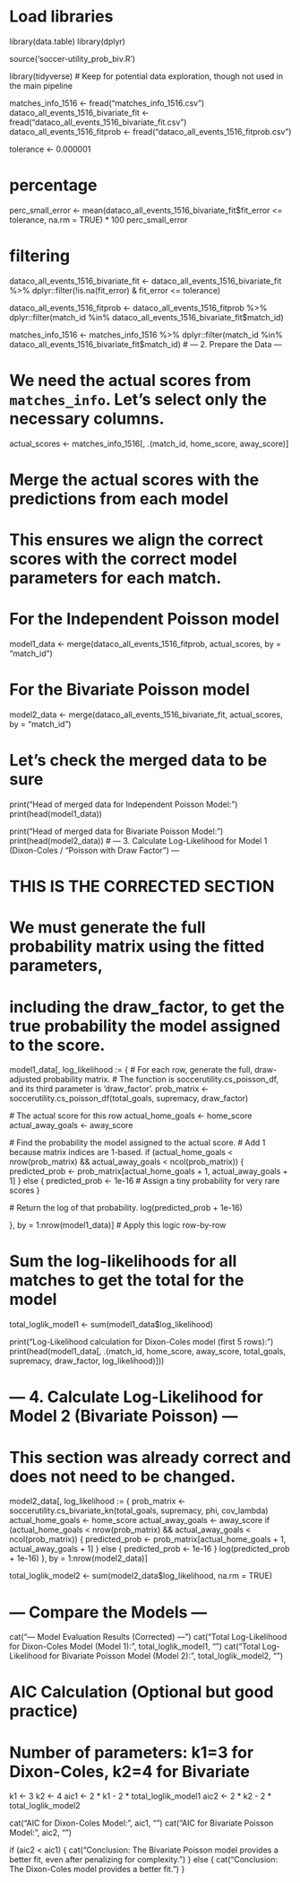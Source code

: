 # Load libraries
library(data.table)
library(dplyr)

source('soccer-utility_prob_biv.R')

library(tidyverse) # Keep for potential data exploration, though not used in the main pipeline



matches_info_1516 <- fread("matches_info_1516.csv")
dataco_all_events_1516_bivariate_fit <- fread("dataco_all_events_1516_bivariate_fit.csv")
dataco_all_events_1516_fitprob <- fread("dataco_all_events_1516_fitprob.csv")


tolerance <- 0.000001

# percentage
perc_small_error <- mean(dataco_all_events_1516_bivariate_fit$fit_error <= tolerance, na.rm = TRUE) * 100
perc_small_error

# filtering
dataco_all_events_1516_bivariate_fit <- dataco_all_events_1516_bivariate_fit %>%
  dplyr::filter(!is.na(fit_error) & fit_error <= tolerance)

dataco_all_events_1516_fitprob <- dataco_all_events_1516_fitprob %>%
  dplyr::filter(match_id %in% dataco_all_events_1516_bivariate_fit$match_id)

matches_info_1516 <- matches_info_1516 %>%
  dplyr::filter(match_id %in% dataco_all_events_1516_bivariate_fit$match_id)
# --- 2. Prepare the Data ---

# We need the actual scores from `matches_info`. Let's select only the necessary columns.
actual_scores <- matches_info_1516[, .(match_id, home_score, away_score)]

# Merge the actual scores with the predictions from each model
# This ensures we align the correct scores with the correct model parameters for each match.

# For the Independent Poisson model
model1_data <- merge(dataco_all_events_1516_fitprob, actual_scores, by = "match_id")

# For the Bivariate Poisson model
model2_data <- merge(dataco_all_events_1516_bivariate_fit, actual_scores, by = "match_id")

# Let's check the merged data to be sure
print("Head of merged data for Independent Poisson Model:")
print(head(model1_data))

print("Head of merged data for Bivariate Poisson Model:")
print(head(model2_data))
# --- 3. Calculate Log-Likelihood for Model 1 (Dixon-Coles / "Poisson with Draw Factor") ---

# THIS IS THE CORRECTED SECTION
# We must generate the full probability matrix using the fitted parameters,
# including the draw_factor, to get the true probability the model assigned to the score.

model1_data[, log_likelihood := {
  # For each row, generate the full, draw-adjusted probability matrix.
  # The function is soccerutility.cs_poisson_df, and its third parameter is 'draw_factor'.
  prob_matrix <- soccerutility.cs_poisson_df(total_goals, supremacy, draw_factor)
  
  # The actual score for this row
  actual_home_goals <- home_score
  actual_away_goals <- away_score
  
  # Find the probability the model assigned to the actual score.
  # Add 1 because matrix indices are 1-based.
  if (actual_home_goals < nrow(prob_matrix) && actual_away_goals < ncol(prob_matrix)) {
    predicted_prob <- prob_matrix[actual_home_goals + 1, actual_away_goals + 1]
  } else {
    predicted_prob <- 1e-16 # Assign a tiny probability for very rare scores
  }
  
  # Return the log of that probability.
  log(predicted_prob + 1e-16)
  
}, by = 1:nrow(model1_data)] # Apply this logic row-by-row


# Sum the log-likelihoods for all matches to get the total for the model
total_loglik_model1 <- sum(model1_data$log_likelihood)

print("Log-Likelihood calculation for Dixon-Coles model (first 5 rows):")
print(head(model1_data[, .(match_id, home_score, away_score, total_goals, supremacy, draw_factor, log_likelihood)]))


# --- 4. Calculate Log-Likelihood for Model 2 (Bivariate Poisson) ---
# This section was already correct and does not need to be changed.

model2_data[, log_likelihood := {
  prob_matrix <- soccerutility.cs_bivariate_kn(total_goals, supremacy, phi, cov_lambda)
  actual_home_goals <- home_score
  actual_away_goals <- away_score
  if (actual_home_goals < nrow(prob_matrix) && actual_away_goals < ncol(prob_matrix)) {
    predicted_prob <- prob_matrix[actual_home_goals + 1, actual_away_goals + 1]
  } else {
    predicted_prob <- 1e-16
  }
  log(predicted_prob + 1e-16)
}, by = 1:nrow(model2_data)]

total_loglik_model2 <- sum(model2_data$log_likelihood, na.rm = TRUE)


# --- Compare the Models ---
cat("\n--- Model Evaluation Results (Corrected) ---\n")
cat("Total Log-Likelihood for Dixon-Coles Model (Model 1):", total_loglik_model1, "\n")
cat("Total Log-Likelihood for Bivariate Poisson Model (Model 2):", total_loglik_model2, "\n\n")

# AIC Calculation (Optional but good practice)
# Number of parameters: k1=3 for Dixon-Coles, k2=4 for Bivariate
k1 <- 3
k2 <- 4
aic1 <- 2 * k1 - 2 * total_loglik_model1
aic2 <- 2 * k2 - 2 * total_loglik_model2

cat("AIC for Dixon-Coles Model:", aic1, "\n")
cat("AIC for Bivariate Poisson Model:", aic2, "\n\n")

if (aic2 < aic1) {
  cat("Conclusion: The Bivariate Poisson model provides a better fit, even after penalizing for complexity.\n")
} else {
  cat("Conclusion: The Dixon-Coles model provides a better fit.\n")
}



